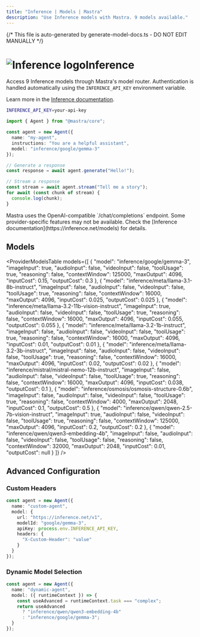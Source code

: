 ```yaml
---
title: "Inference | Models | Mastra"
description: "Use Inference models with Mastra. 9 models available."
---
```


{/* This file is auto-generated by generate-model-docs.ts - DO NOT EDIT MANUALLY */}



# <img src="https://models.dev/logos/inference.svg" alt="Inference logo" className="inline w-8 h-8 mr-2 align-middle dark:invert dark:brightness-0 dark:contrast-200" />Inference

Access 9 Inference models through Mastra's model router. Authentication is handled automatically using the `INFERENCE_API_KEY` environment variable.

Learn more in the [Inference documentation](https://inference.net/models).

```bash
INFERENCE_API_KEY=your-api-key
```

```typescript
import { Agent } from "@mastra/core";

const agent = new Agent({
  name: "my-agent",
  instructions: "You are a helpful assistant",
  model: "inference/google/gemma-3"
});

// Generate a response
const response = await agent.generate("Hello!");

// Stream a response
const stream = await agent.stream("Tell me a story");
for await (const chunk of stream) {
  console.log(chunk);
}
```

<Callout type="info">
Mastra uses the OpenAI-compatible `/chat/completions` endpoint. Some provider-specific features may not be available. Check the [Inference documentation](https://inference.net/models) for details.
</Callout>

## Models

<ProviderModelsTable 
  models={[
  {
    "model": "inference/google/gemma-3",
    "imageInput": true,
    "audioInput": false,
    "videoInput": false,
    "toolUsage": true,
    "reasoning": false,
    "contextWindow": 125000,
    "maxOutput": 4096,
    "inputCost": 0.15,
    "outputCost": 0.3
  },
  {
    "model": "inference/meta/llama-3.1-8b-instruct",
    "imageInput": false,
    "audioInput": false,
    "videoInput": false,
    "toolUsage": true,
    "reasoning": false,
    "contextWindow": 16000,
    "maxOutput": 4096,
    "inputCost": 0.025,
    "outputCost": 0.025
  },
  {
    "model": "inference/meta/llama-3.2-11b-vision-instruct",
    "imageInput": true,
    "audioInput": false,
    "videoInput": false,
    "toolUsage": true,
    "reasoning": false,
    "contextWindow": 16000,
    "maxOutput": 4096,
    "inputCost": 0.055,
    "outputCost": 0.055
  },
  {
    "model": "inference/meta/llama-3.2-1b-instruct",
    "imageInput": false,
    "audioInput": false,
    "videoInput": false,
    "toolUsage": true,
    "reasoning": false,
    "contextWindow": 16000,
    "maxOutput": 4096,
    "inputCost": 0.01,
    "outputCost": 0.01
  },
  {
    "model": "inference/meta/llama-3.2-3b-instruct",
    "imageInput": false,
    "audioInput": false,
    "videoInput": false,
    "toolUsage": true,
    "reasoning": false,
    "contextWindow": 16000,
    "maxOutput": 4096,
    "inputCost": 0.02,
    "outputCost": 0.02
  },
  {
    "model": "inference/mistral/mistral-nemo-12b-instruct",
    "imageInput": false,
    "audioInput": false,
    "videoInput": false,
    "toolUsage": true,
    "reasoning": false,
    "contextWindow": 16000,
    "maxOutput": 4096,
    "inputCost": 0.038,
    "outputCost": 0.1
  },
  {
    "model": "inference/osmosis/osmosis-structure-0.6b",
    "imageInput": false,
    "audioInput": false,
    "videoInput": false,
    "toolUsage": true,
    "reasoning": false,
    "contextWindow": 4000,
    "maxOutput": 2048,
    "inputCost": 0.1,
    "outputCost": 0.5
  },
  {
    "model": "inference/qwen/qwen-2.5-7b-vision-instruct",
    "imageInput": true,
    "audioInput": false,
    "videoInput": false,
    "toolUsage": true,
    "reasoning": false,
    "contextWindow": 125000,
    "maxOutput": 4096,
    "inputCost": 0.2,
    "outputCost": 0.2
  },
  {
    "model": "inference/qwen/qwen3-embedding-4b",
    "imageInput": false,
    "audioInput": false,
    "videoInput": false,
    "toolUsage": false,
    "reasoning": false,
    "contextWindow": 32000,
    "maxOutput": 2048,
    "inputCost": 0.01,
    "outputCost": null
  }
]}
/>

## Advanced Configuration

### Custom Headers

```typescript
const agent = new Agent({
  name: "custom-agent",
  model: {
    url: "https://inference.net/v1",
    modelId: "google/gemma-3",
    apiKey: process.env.INFERENCE_API_KEY,
    headers: {
      "X-Custom-Header": "value"
    }
  }
});
```

### Dynamic Model Selection

```typescript
const agent = new Agent({
  name: "dynamic-agent",
  model: ({ runtimeContext }) => {
    const useAdvanced = runtimeContext.task === "complex";
    return useAdvanced 
      ? "inference/qwen/qwen3-embedding-4b"
      : "inference/google/gemma-3";
  }
});
```


